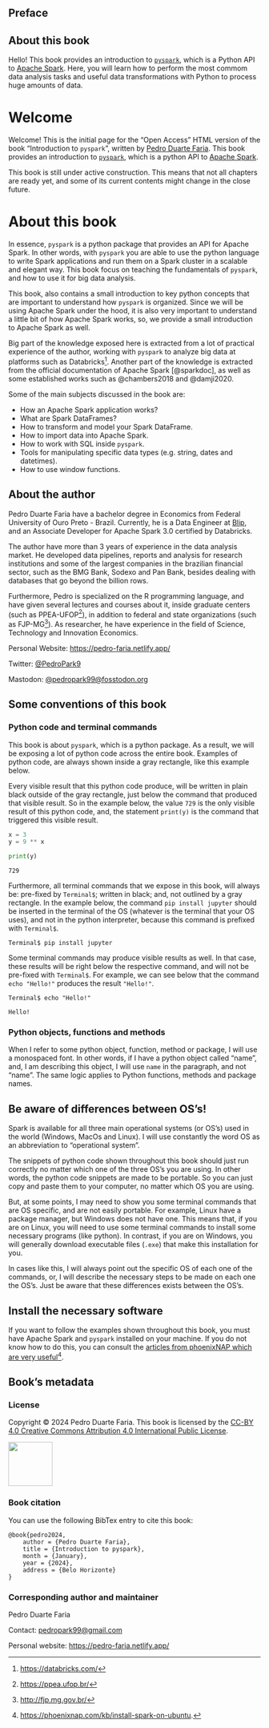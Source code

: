 

::: {.content-visible when-format="pdf"}

# Preface {.unnumbered}
## About this book {.unnumbered}

Hello! This book provides an introduction to [`pyspark`](https://spark.apache.org/docs/latest/api/python/), which is a Python API to [Apache Spark](https://spark.apache.org/). Here, you will learn how to perform the most commom data analysis tasks and useful data transformations with Python to process huge amounts of data.

:::


::: {.content-visible when-format="html"}

# Welcome {.unnumbered}

Welcome! This is the initial page for the "Open Access" HTML version of the book "Introduction to `pyspark`", written by [Pedro Duarte Faria](https://pedro-faria.netlify.app/). This book provides an introduction to [`pyspark`](https://spark.apache.org/docs/latest/api/python/), which is a python API to [Apache Spark](https://spark.apache.org/).

This book is still under active construction. This means that not all chapters are ready yet, and some of its current contents might change in the close future.

# About this book {.unnumbered}

:::






In essence, `pyspark` is a python package that provides an API for Apache Spark. In other words, with `pyspark` you are able to use the python language to write Spark applications and run them on a Spark cluster in a scalable and elegant way. This book focus on teaching the fundamentals of `pyspark`, and how to use it for big data analysis.

This book, also contains a small introduction to key python concepts that are important to understand how `pyspark` is organized. Since we will be using Apache Spark under the hood, it is also very important to understand a little bit of how Apache Spark works, so, we provide a small introduction to Apache Spark as well.

Big part of the knowledge exposed here is extracted from a lot of practical experience of the author, working with `pyspark` to analyze big data at platforms such as Databricks^[<https://databricks.com/>]. Another part of the knowledge is extracted from the official documentation of Apache Spark [@sparkdoc], as well as some established works such as @chambers2018 and @damji2020.

Some of the main subjects discussed in the book are:

- How an Apache Spark application works?
- What are Spark DataFrames?
- How to transform and model your Spark DataFrame.
- How to import data into Apache Spark.
- How to work with SQL inside `pyspark`.
- Tools for manipulating specific data types (e.g. string, dates and datetimes).
- How to use window functions.

## About the author {.unnumbered}

Pedro Duarte Faria have a bachelor degree in Economics from Federal University of Ouro Preto - Brazil. Currently, he is a Data Engineer at [Blip](https://www.blip.ai/en/), and an Associate Developer for Apache Spark 3.0 certified by Databricks.

The author have more than 3 years of experience in the data analysis market. He developed data pipelines, reports and analysis for research institutions and some of the largest companies in the brazilian financial sector, such as the BMG Bank, Sodexo and Pan Bank, besides dealing with databases that go beyond the billion rows.

Furthermore, Pedro is specialized on the R programming language, and have given several lectures and courses about it, inside graduate centers (such as PPEA-UFOP^[<https://ppea.ufop.br/>]), in addition to federal and state organizations (such as FJP-MG^[<http://fjp.mg.gov.br/>]). As researcher, he have experience in the field of Science, Technology and Innovation Economics.


Personal Website: <https://pedro-faria.netlify.app/>

Twitter: [\@PedroPark9](https://twitter.com/PedroPark9)

Mastodon: [\@pedropark99\@fosstodon.org](https://fosstodon.org/@pedropark99)


## Some conventions of this book {.unnumbered}

### Python code and terminal commands {.unnumbered}

This book is about `pyspark`, which is a python package. As a result, we will be exposing a lot of python code across the entire book. Examples of python code, are always shown inside a gray rectangle, like this example below.

Every visible result that this python code produce, will be written in plain black outside of the gray rectangle, just below the command that produced that visible result. So in the example below, the value `729` is the only visible result of this python code, and, the statement `print(y)` is the command that triggered this visible result.

```python
x = 3
y = 9 ** x

print(y)
```

```
729
```

Furthermore, all terminal commands that we expose in this book, will always be: pre-fixed by `Terminal$`; written in black; and, not outlined by a gray rectangle. In the example below, the command `pip install jupyter` should be inserted in the terminal of the OS (whatever is the terminal that your OS uses), and not in the python interpreter, because this command is prefixed with `Terminal$`.

```
Terminal$ pip install jupyter
```

Some terminal commands may produce visible results as well. In that case, these results will be right below the respective command, and will not be pre-fixed with `Terminal$`. For example, we can see below that the command `echo "Hello!"` produces the result `"Hello!"`.

```
Terminal$ echo "Hello!"
```

```
Hello!
```

### Python objects, functions and methods {.unnumbered}

When I refer to some python object, function, method or package, I will use a monospaced font. In other words, if I have a python object called "name", and, I am describing this object, I will use `name` in the paragraph, and not "name". The same logic applies to Python functions, methods and package names.





## Be aware of differences between OS's! {.unnumbered}

Spark is available for all three main operational systems (or OS's) used in the world (Windows, MacOs and Linux). I will use constantly the word OS as an abbreviation to "operational system". 

The snippets of python code shown throughout this book should just run correctly no matter which one of the three OS's you are using. In other words, the python code snippets are made to be portable. So you can just copy and paste them to your computer, no matter which OS you are using. 

But, at some points, I may need to show you some terminal commands that are OS specific, and are not easily portable. For example, Linux have a package manager, but Windows does not have one. This means that, if you are on Linux, you will need to use some terminal commands to install some necessary programs (like python). In contrast, if you are on Windows, you will generally download executable files (`.exe`) that make this installation for you.

In cases like this, I will always point out the specific OS of each one of the commands, or, I will describe the necessary steps to be made on each one the OS's. Just be aware that these differences exists between the OS's.


## Install the necessary software {.unnumbered}

If you want to follow the examples shown throughout this book, you must have Apache Spark and `pyspark` installed on your machine. If you do not know how to do this, you can consult the [articles from phoenixNAP which are very useful](https://phoenixnap.com/kb/install-spark-on-ubuntu)[^phoenix-lab].

[^phoenix-lab]: <https://phoenixnap.com/kb/install-spark-on-ubuntu>.

## Book's metadata {.unnumbered}

### License {.unnumbered}

Copyright © 2024 Pedro Duarte Faria. This book is licensed by the [CC-BY 4.0 Creative Commons Attribution 4.0 International Public License](https://creativecommons.org/licenses/by/4.0/).

![](Figures/creative-commoms-88x31.png){width=88px}


### Book citation {.unnumbered}

You can use the following BibTex entry to cite this book:

```
@book{pedro2024,
    author = {Pedro Duarte Faria},
    title = {Introduction to pyspark},
    month = {January},
    year = {2024},
    address = {Belo Horizonte}
}
```

### Corresponding author and maintainer {.unnumbered}

Pedro Duarte Faria

Contact: [pedropark99\@gmail.com](mailto:pedropark99@gmail.com)

Personal website: <https://pedro-faria.netlify.app/>